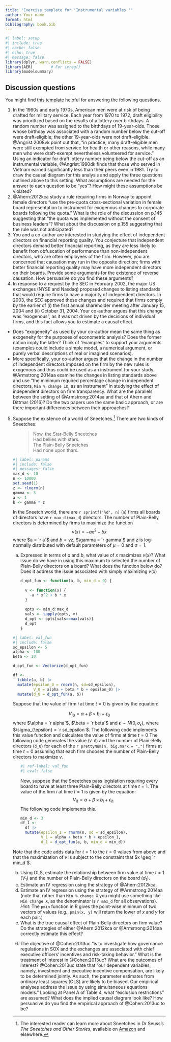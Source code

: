 ```yaml
---
title: "Exercise template for 'Instrumental variables '"
author: Your name
format: html
bibliography: book.bib
---
```


```r
#| label: setup
#| include: true
#| cache: false
#| echo: true
#| message: false
library(dplyr, warn.conflicts = FALSE)
library(AER)        # For ivreg()
library(modelsummary)
```

## Discussion questions

You might find [this template](templates/iv_template.Rmd) helpful for answering the following questions.

1. In the 1960s and early 1970s, American men were at risk of being drafted for military service. 
Each year from 1970 to 1972, draft eligibility was prioritized based on the results of a lottery over birthdays. 
A random number was assigned to the birthdays of 19-year-olds. 
Those whose birthday was associated with a random number below the cut-off were draft-eligible; the other 19-year-olds were not draft-eligible. 
@Angrist:2008vk point out that, "in practice, many draft-eligible men were still exempted from service for health or other reasons, while many men who were draft-exempt nevertheless volunteered for service."
Using an indicator for draft lottery number being below the cut-off as an instrumental variable, @Angrist:1990dk finds that those who served in Vietnam earned significantly less than their peers even in 1981. 
Try to draw the causal diagram for this analysis and apply the three questions outlined above to this setting. 
What assumptions are needed for the answer to each question to be "yes"? 
How might these assumptions be violated?
2.	@Ahern:2012kca study a rule requiring firms in Norway to appoint female directors "use the pre-quota cross-sectional variation in female board representation to instrument for exogenous changes to corporate boards following the quota."
What is the role of the discussion on p.145 suggesting that "the quota was implemented without the consent of business leaders"?
What about the discussion on p.155 suggesting that the rule was not anticipated?
3.	You and a co-author are interested in studying the effect of independent directors on financial reporting quality. 
You conjecture that independent directors demand better financial reporting, as they are less likely to benefit from obfuscation of performance than non-independent directors, who are often employees of the firm. 
However, you are concerned that causation may run in the opposite direction; firms with better financial reporting quality may have more independent directors on their boards. 
Provide some arguments for the existence of reverse causation. 
How persuasive do you find these arguments?
4. In response to a request by the SEC in February 2002, the major US exchanges (NYSE and Nasdaq) proposed changes to listing standards that would require firms to have a majority of independent directors. 
In 2003, the SEC approved these changes and required that firms comply by the earlier of (i) the first annual shareholder meeting after January 15, 2004 and (ii) October 31, 2004. 
Your co-author argues that this change was "exogenous", as it was not driven by the decisions of individual firms, and this fact allows you to estimate a causal effect.
  - Does "exogeneity" as used by your co-author mean the same thing as exogeneity for the purposes of econometric  analysis? 
  Does the former notion imply the latter? 
  Think of "examples" to support your arguments (examples could include a simple model, a numerical argument, or purely verbal descriptions of real or imagined scenarios).
  - More specifically, your co-author argues that the change in the number of independent directors imposed on the firm by the new rules is exogenous and thus could be used as an instrument for your study.
  @Armstrong:2014aa examine the changes in listing standards above and use "the minimum required percentage change in independent directors, `Min % change ID`, as an instrument" in studying the effect of independent directors on firm transparency. 
  What are the parallels between the setting of @Armstrong:2014aa and that of Ahern and Dittmar (2016)? 
  Do the two papers use the same basic approach, or are there important differences between their approaches?

5. Suppose the existence of a world of Sneetches.^[The interested reader can learn more about Sneetches in Dr Seuss's *The Sneetches and Other Stories*, available on [Amazon](https://www.amazon.com/dp/0394800893) and elsewhere.]
There are two kinds of Sneetches: 
<ul>
> Now, the Star-Belly Sneetches  
> Had bellies with stars.  
> The Plain-Belly Sneetches  
> Had none upon thars.
</ul>

<ul>
```r
#| label: params
#| include: false
#| messages: false
max_d <- 10
n <- 10000
set.seed(1) 
z <- rlnorm(n)
gamma <- 3
a <- 1
b <- gamma * z
```
In the Sneetch world,  there are `r sprintf('%d', n)` (`n`) firms all boards of directors have `r max_d` (`max_d`) directors.
The number of Plain-Belly directors is determined by firms to maximize the function
$$v(x) = -a x^2 + b x $$
where $a = `r a`$ and $b = \gamma z$, $\gamma = `r gamma`$ and $z$ is log-normally distributed with default parameters of $\mu=0$ and $\sigma=1$.

  a. Expressed in terms of $a$ and $b$, what value of $x$ maximizes $v(x)$? 
  What issue do we have in using this maximum to selected the number of Plain-Belly directors on a board?
  What does the function below do?
  Does it address the issue associated with simply maximizing $v(x)$

<ul>
```r
d_opt_fun <- function(a, b, min_d = 0) {
  
  v <- function(x) {
    -a * x^2 + b * x 
  }
  
  opts <- min_d:max_d
  vals <- sapply(opts, v)
  d_opt <- opts[vals==max(vals)]
  d_opt
}
```
</ul>

```r
#| label: val_fun
#| include: false
sd_epsilon <- 5
alpha <- 100
beta <- 10

d_opt_fun <- Vectorize(d_opt_fun)

df <-
  tibble(a, b) |>
  mutate(epsilon_0 = rnorm(n, sd=sd_epsilon),
         V_0 = alpha + beta * b + epsilon_0) |>
  mutate(d_0 = d_opt_fun(a, b))
```

Suppose that the value of firm $i$ at time $t=0$ is given by the equation:

$$ V_{i0} = \alpha + \beta \times b_i + \epsilon_0 $$
where $\alpha = `r alpha`$, $\beta = `r beta`$ and $\epsilon \sim N(0, \sigma_{\epsilon})$, where $\sigma_{\epsilon} = `r sd_epsilon`$.
The following code implements this value function and calculates the value of firms at time $t=0$ 
The following code generates the value (`V_0`) and the number of Plain-Belly directors (`d_0`) for each of the `r prettyNum(n, big.mark = ",")` firms at time $t=0$ assuming that each firm chooses the number of Plain-Belly directors to maximize $v$.

<ul>
```r
#| ref-label: val_fun
#| eval: false
```
</ul>
<ul>
Now, suppose that the Sneetches pass legislation requiring every board to have at least three Plain-Belly directors at time $t=1$.
The value of the firm $i$ at time $t=1$ is given by the equation:
$$ V_{i1} = \alpha + \beta \times b_i + \epsilon_{i1} $$
The following code implements this.
</ul>

<ul>
```r
min_d <- 3
df_1 <-
  df |>
  mutate(epsilon_1 = rnorm(n, sd = sd_epsilon),
         V_1 = alpha + beta * b + epsilon_1,
         d_1 = d_opt_fun(a, b, min_d = min_d))
```
</ul>
Note that the code adds data for $t=1$ to the $t=0$ values from above and that the maximization of $v$ is subject to the constraint that $x \geq `r min_d`$.

  b. Using OLS, estimate the relationship between firm value at time $t=1$ ($V_1$) and the number of Plain-Belly directors on the board ($d_1$).
  c. Estimate an IV regression using the strategy of @Ahern:2012kca.
  d. Estimate an IV regression using the strategy of @Armstrong:2014aa (note that rather than `Min % change X` you might use something like `Min change X`, as the denominator is `r max_d` for all observations). *Hint*: The `pmin` function in R gives the point-wise minimum of two vectors of values (e.g., `pmin(x, y)` will return the lower of $x$ and $y$ for each pair.)
  e. What is the true causal effect of Plain-Belly directors on firm value? Do the strategies of either @Ahern:2012kca or @Armstrong:2014aa correctly estimate this effect?

6. The objective of @Cohen:2013uc "is to investigate how governance regulations in SOX and the exchanges are associated with chief executive officers' incentives and risk-taking behavior." 
What is the treatment of interest in @Cohen:2013uc? 
What are the outcomes of interest?
@Cohen:2013uc state that "our dependent variables, namely, investment and executive incentive compensation, are likely to be determined jointly.
As such, the parameter estimates from ordinary least squares (OLS) are likely to be biased. 
Our empirical analyses address the issue by using simultaneous equations models." 
Looking at Panel A of Table 4, what "exclusion restrictions" are assumed? 
What does the implied causal diagram look like? 
How persuasive do you find the empirical approach of @Cohen:2013uc to be?
